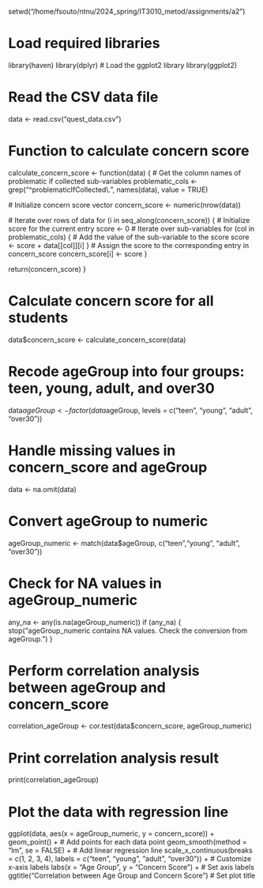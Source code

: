 setwd("/home/fsouto/ntnu/2024_spring/IT3010_metod/assignments/a2")

# Load required libraries
library(haven)
library(dplyr)
# Load the ggplot2 library
library(ggplot2)

# Read the CSV data file
data <- read.csv("quest_data.csv")

# Function to calculate concern score
calculate_concern_score <- function(data) {
  # Get the column names of problematic if collected sub-variables
  problematic_cols <- grep("^problematicIfCollected\\.", names(data), value = TRUE)
  
  # Initialize concern score vector
  concern_score <- numeric(nrow(data))
  
  # Iterate over rows of data
  for (i in seq_along(concern_score)) {
    # Initialize score for the current entry
    score <- 0
    # Iterate over sub-variables
    for (col in problematic_cols) {
      # Add the value of the sub-variable to the score
      score <- score + data[[col]][i]
    }
    # Assign the score to the corresponding entry in concern_score
    concern_score[i] <- score
  }
  
  return(concern_score)
}

# Calculate concern score for all students
data$concern_score <- calculate_concern_score(data)

# Recode ageGroup into four groups: teen, young, adult, and over30
data$ageGroup <- factor(data$ageGroup, levels = c("teen", "young", "adult", "over30"))

# Handle missing values in concern_score and ageGroup
data <- na.omit(data)

# Convert ageGroup to numeric
ageGroup_numeric <- match(data$ageGroup, c("teen","young", "adult", "over30"))

# Check for NA values in ageGroup_numeric
any_na <- any(is.na(ageGroup_numeric))
if (any_na) {
  stop("ageGroup_numeric contains NA values. Check the conversion from ageGroup.")
}

# Perform correlation analysis between ageGroup and concern_score
correlation_ageGroup <- cor.test(data$concern_score, ageGroup_numeric)

# Print correlation analysis result
print(correlation_ageGroup)

# Plot the data with regression line
ggplot(data, aes(x = ageGroup_numeric, y = concern_score)) +
  geom_point() +  # Add points for each data point
  geom_smooth(method = "lm", se = FALSE) +  # Add linear regression line
  scale_x_continuous(breaks = c(1, 2, 3, 4), labels = c("teen", "young", "adult", "over30")) +  # Customize x-axis labels
  labs(x = "Age Group", y = "Concern Score") +  # Set axis labels
  ggtitle("Correlation between Age Group and Concern Score")  # Set plot title
